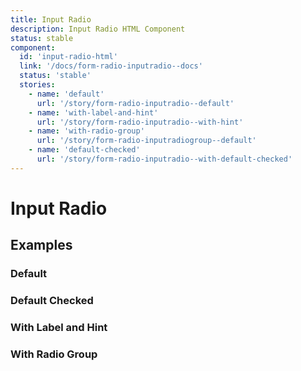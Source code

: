```yaml
---
title: Input Radio
description: Input Radio HTML Component
status: stable
component:
  id: 'input-radio-html'
  link: '/docs/form-radio-inputradio--docs'
  status: 'stable'
  stories:
    - name: 'default'
      url: '/story/form-radio-inputradio--default'
    - name: 'with-label-and-hint'
      url: '/story/form-radio-inputradio--with-hint'
    - name: 'with-radio-group'
      url: '/story/form-radio-inputradiogroup--default'
    - name: 'default-checked'
      url: '/story/form-radio-inputradio--with-default-checked'
---
```


# Input Radio

<Section current="html">

<ComponentPreview>
  <InputRadio label="Radio" value="radio-value" />
</ComponentPreview>

## Examples

### Default

<StorybookFrame
  heightClassName="h-max"
  componentId="input-radio-html"
  story="default"
/>

### Default Checked

<StorybookFrame
  heightClassName="h-max"
  componentId="input-radio-html"
  story="default-checked"
/>

### With Label and Hint

<StorybookFrame
  heightClassName="h-max"
  componentId="input-radio-html"
  story="with-label-and-hint"
/>

### With Radio Group

<StorybookFrame
  heightClassName="h-52"
  componentId="input-radio-html"
  story="with-radio-group"
/>

</Section>
